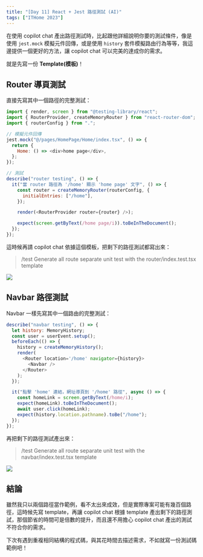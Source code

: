 ```yaml
---
title: "[Day 11] React + Jest 路徑測試 (AI)"
tags: ["ITHome 2023"]
---
```



在使用 copilot chat 產出路徑測試時，比起跟他詳細說明你要的測試條件，像是使用 `jest.mock` 模擬元件回傳，或是使用 `history` 套件模擬路由行為等等，我這邊提供一個更好的方法，讓 copilot chat 可以完美的達成你的需求。

就是先寫一份 **Template(模板)**！

## Router 導頁測試

直接先寫其中一個路徑的完整測試：

```js
import { render, screen } from "@testing-library/react";
import { RouterProvider, createMemoryRouter } from "react-router-dom";
import { routerConfig } from ".";

// 模擬元件回傳
jest.mock("@/pages/HomePage/Home/index.tsx", () => {
  return {
    Home: () => <div>home page</div>,
  };
});

// 測試
describe("router testing", () => {
  it("當 router 路徑為 '/home' 顯示 'home page' 文字", () => {
    const router = createMemoryRouter(routerConfig, {
      initialEntries: ["/home"],
    });

    render(<RouterProvider router={router} />);

    expect(screen.getByText(/home page/i)).toBeInTheDocument();
  });
});
```

這時候再請 copilot chat 依據這個模板，把剩下的路徑測試都寫出來：

> /test Generate all route separate unit test with the router/index.test.tsx template

<Img src={image_1} />

## Navbar 路徑測試

Navbar 一樣先寫其中一個路由的完整測試：

```js
describe("navbar testing", () => {
  let history: MemoryHistory;
  const user = userEvent.setup();
  beforeEach(() => {
    history = createMemoryHistory();
    render(
      <Router location='/home' navigator={history}>
        <Navbar />
      </Router>
    );
  });

  it("點擊 'home' 連結，網址導頁到 '/home' 路徑", async () => {
    const homeLink = screen.getByText(/home/i);
    expect(homeLink).toBeInTheDocument();
    await user.click(homeLink);
    expect(history.location.pathname).toBe("/home");
  });
});
```

再把剩下的路徑測試產出來：

> /test Generate all route separate unit test with the navbar/index.test.tsx template

<Img src={image_2} />

## 結論

雖然我只以兩個路徑當作範例，看不太出來成效，但是實際專案可能有幾百個路徑，這時候先寫 template，再讓 copilot chat 根據 template 產出剩下的路徑測試，那個節省的時間可是倍數的提升，而且還不用擔心 copilot chat 產出的測試不符合你的需求。

下次有遇到重複相同結構的程式碼，與其花時間去描述需求，不如就寫一份測試碼範例吧！
